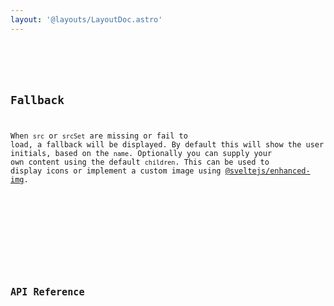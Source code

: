 ```yaml
---
layout: '@layouts/LayoutDoc.astro'
---
```




<Preview client:load>
	<Fragment slot="preview">
		<Example client:load />
	</Fragment>
	<Fragment slot="code">
		<Code code={ExampleRaw} lang="svelte" />
	</Fragment>
</Preview>

## Fallback

When `src` or `srcSet` are missing or fail to load, a fallback will be displayed. By default this will show the user initials, based on the `name`. Optionally you can supply your own content using the default `children`. This can be used to display icons or implement a custom image using [@sveltejs/enhanced-img](https://kit.svelte.dev/docs/images#sveltejs-enhanced-img).

<Preview client:load>
	<Fragment slot="preview">
		<ExampleFallback />
	</Fragment>
	<Fragment slot="code">
		<Code code={ExampleFallbackRaw} lang="svelte" />
	</Fragment>
</Preview>

## API Reference

<ApiTable />
